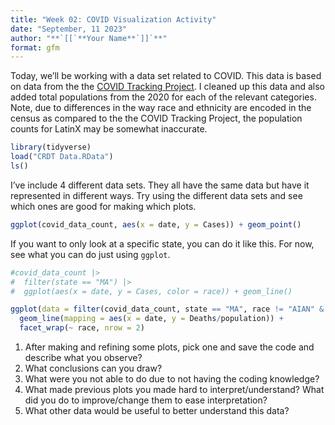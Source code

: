 ```yaml
---
title: "Week 02: COVID Visualization Activity"
date: "September, 11 2023"
author: "**`[[`**Your Name**`]]`**"
format: gfm
---
```


Today, we'll be working with a data set related to COVID.
This data is based on data from the the [COVID Tracking Project](https://covidtracking.com/).
I cleaned up this data and also added total populations from the 2020 for each of the relevant categories.
Note, due to differences in the way race and ethnicity are encoded in the census as compared to the the COVID Tracking Project, the population counts for LatinX may be somewhat inaccurate.

```r
library(tidyverse)
load("CRDT Data.RData")
ls()
```

I've include 4 different data sets.
They all have the same data but have it represented in different ways.
Try using the different data sets and see which ones are good for making which plots.


```r
ggplot(covid_data_count, aes(x = date, y = Cases)) + geom_point()
```



If you want to only look at a specific state, you can do it like this.
For now, see what you can do just using `ggplot`.

```r
#covid_data_count |> 
#  filter(state == "MA") |> 
#  ggplot(aes(x = date, y = Cases, color = race)) + geom_line()

ggplot(data = filter(covid_data_count, state == "MA", race != "AIAN" & race != "NHPI")) +
  geom_line(mapping = aes(x = date, y = Deaths/population)) +
  facet_wrap(~ race, nrow = 2)

```

1. After making and refining some plots, pick one and save the code and describe what you observe?
2. What conclusions can you draw?
3. What were you not able to do due to not having the coding knowledge?
4. What made previous plots you made hard to interpret/understand? What did you do to improve/change them to ease interpretation?
5. What other data would be useful to better understand this data?


